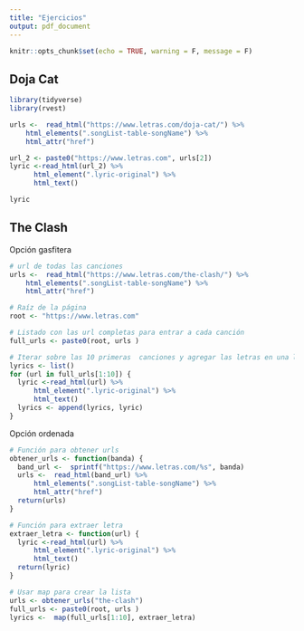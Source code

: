 ```yaml
---
title: "Ejercicios"
output: pdf_document
---
```


```r
knitr::opts_chunk$set(echo = TRUE, warning = F, message = F)
```


## Doja Cat

```r

library(tidyverse)
library(rvest)

urls <-  read_html("https://www.letras.com/doja-cat/") %>% 
    html_elements(".songList-table-songName") %>% 
    html_attr("href")

url_2 <- paste0("https://www.letras.com", urls[2])
lyric <-read_html(url_2) %>% 
      html_element(".lyric-original") %>% 
      html_text()

lyric
```

## The Clash

Opción gasfitera

```r

# url de todas las canciones
urls <-  read_html("https://www.letras.com/the-clash/") %>% 
    html_elements(".songList-table-songName") %>% 
    html_attr("href")

# Raíz de la página
root <- "https://www.letras.com"

# Listado con las url completas para entrar a cada canción
full_urls <- paste0(root, urls )

# Iterar sobre las 10 primeras  canciones y agregar las letras en una lista
lyrics <- list()
for (url in full_urls[1:10]) {
  lyric <-read_html(url) %>% 
      html_element(".lyric-original") %>% 
      html_text()
  lyrics <- append(lyrics, lyric)
}


```

Opción ordenada      

```r

# Función para obtener urls
obtener_urls <- function(banda) {
  band_url <-  sprintf("https://www.letras.com/%s", banda)
  urls <-  read_html(band_url) %>% 
      html_elements(".songList-table-songName") %>% 
      html_attr("href")
  return(urls)
}

# Función para extraer letra
extraer_letra <- function(url) {
  lyric <-read_html(url) %>% 
      html_element(".lyric-original") %>% 
      html_text()
  return(lyric)  
}

# Usar map para crear la lista 
urls <- obtener_urls("the-clash")
full_urls <- paste0(root, urls )
lyrics <-  map(full_urls[1:10], extraer_letra)


```

